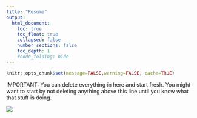 ```yaml
---
title: "Resume"
output:
  html_document:
    toc: true
    toc_float: true
    collapsed: false
    number_sections: false
    toc_depth: 1
    #code_folding: hide
---
```


```r
knitr::opts_chunk$set(message=FALSE,warning=FALSE, cache=TRUE)
```

IMPORTANT: You can delete everything in here and start fresh. You might want to start by not deleting anything above this line until you know what that stuff is doing.

<a href = "https://github.com/lmnathe/LucasNathe/blob/master/images/LucasNathe_resume.jpg">
![](LucasNathe_resume.jpg)


  